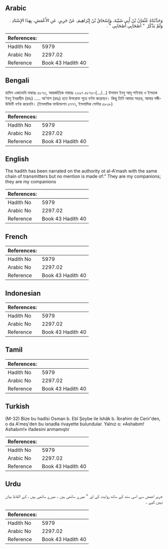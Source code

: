 ## Arabic


<div dir="rtl" lang="ar" style={{fontSize:'larger',backgroundColor:'#f8f9fa',padding:20}}>
وَحَدَّثَنَاهُ عُثْمَانُ بْنُ أَبِي شَيْبَةَ، وَإِسْحَاقُ بْنُ إِبْرَاهِيمَ، عَنْ جَرِيرٍ، عَنِ الأَعْمَشِ، بِهَذَا الإِسْنَادِ ‏.‏ وَلَمْ يَذْكُرْ ‏ "‏ أَصْحَابِي أَصْحَابِي ‏"‏ ‏.‏
</div>
<div style={{backgroundColor:'#f8f9fa',padding:20, marginBottom: 10}}><table> <thead> <tr> <th>References:</th> <th></th> </tr> </thead> <tbody><tr><td>Hadith No</td><td>5979</td></tr><tr><td>Arabic No</td><td>2297.02</td></tr><tr><td>Reference</td><td>Book 43 Hadith 40</td></tr></tbody></table></div>

## Bengali


<div dir="ltr" lang="bn" style={{fontSize:'larger',backgroundColor:'#f8f9fa',padding:20}}>
হাদিস একাডেমি নাম্বারঃ ৫৮৭৩, আন্তর্জাতিক নাম্বারঃ ২২৯৭ ৫৮৭৩-(.../…) উসমান ইবনু আবূ শাইবাহ ও ইসহাক ইবনু ইবরাহীম (রহঃ) ..... আ’মাশ (রহঃ) হতে উপরোক্ত সূত্রে বর্ণনা করেছেন। কিন্তু তিনি আমার সহচর, আমার সঙ্গী-উক্তিটি বর্ণনা করেননি। (ইসলামিক ফাউন্ডেশন ৫৭৭৭, ইসলামিক সেন্টার ৫৮০৮)
</div>
<div style={{backgroundColor:'#f8f9fa',padding:20, marginBottom: 10}}><table> <thead> <tr> <th>References:</th> <th></th> </tr> </thead> <tbody><tr><td>Hadith No</td><td>5979</td></tr><tr><td>Arabic No</td><td>2297.02</td></tr><tr><td>Reference</td><td>Book 43 Hadith 40</td></tr></tbody></table></div>

## English


<div dir="ltr" lang="en" style={{fontSize:'larger',backgroundColor:'#f8f9fa',padding:20}}>
The hadith has been narrated on the authority ot al-A'mash with the same chain of transmitters but no mention is made of:" They are my companions; they are my companions
</div>
<div style={{backgroundColor:'#f8f9fa',padding:20, marginBottom: 10}}><table> <thead> <tr> <th>References:</th> <th></th> </tr> </thead> <tbody><tr><td>Hadith No</td><td>5979</td></tr><tr><td>Arabic No</td><td>2297.02</td></tr><tr><td>Reference</td><td>Book 43 Hadith 40</td></tr></tbody></table></div>

## French


<div dir="ltr" lang="fr" style={{fontSize:'larger',backgroundColor:'#f8f9fa',padding:20}}>

</div>
<div style={{backgroundColor:'#f8f9fa',padding:20, marginBottom: 10}}><table> <thead> <tr> <th>References:</th> <th></th> </tr> </thead> <tbody><tr><td>Hadith No</td><td>5979</td></tr><tr><td>Arabic No</td><td>2297.02</td></tr><tr><td>Reference</td><td>Book 43 Hadith 40</td></tr></tbody></table></div>

## Indonesian


<div dir="ltr" lang="id" style={{fontSize:'larger',backgroundColor:'#f8f9fa',padding:20}}>

</div>
<div style={{backgroundColor:'#f8f9fa',padding:20, marginBottom: 10}}><table> <thead> <tr> <th>References:</th> <th></th> </tr> </thead> <tbody><tr><td>Hadith No</td><td>5979</td></tr><tr><td>Arabic No</td><td>2297.02</td></tr><tr><td>Reference</td><td>Book 43 Hadith 40</td></tr></tbody></table></div>

## Tamil


<div dir="ltr" lang="ta" style={{fontSize:'larger',backgroundColor:'#f8f9fa',padding:20}}>

</div>
<div style={{backgroundColor:'#f8f9fa',padding:20, marginBottom: 10}}><table> <thead> <tr> <th>References:</th> <th></th> </tr> </thead> <tbody><tr><td>Hadith No</td><td>5979</td></tr><tr><td>Arabic No</td><td>2297.02</td></tr><tr><td>Reference</td><td>Book 43 Hadith 40</td></tr></tbody></table></div>

## Turkish


<div dir="ltr" lang="tr" style={{fontSize:'larger',backgroundColor:'#f8f9fa',padding:20}}>
(M-32) Bize bu hadîsi Osman b. Ebî Şeybe ile îshâk b. İbrahim de Cerir'den, o da A'meş'den bu isnadla rivayette bulundular. Yalnız o: «Ashabım! Ashabım!» ifadesini anmamıştır
</div>
<div style={{backgroundColor:'#f8f9fa',padding:20, marginBottom: 10}}><table> <thead> <tr> <th>References:</th> <th></th> </tr> </thead> <tbody><tr><td>Hadith No</td><td>5979</td></tr><tr><td>Arabic No</td><td>2297.02</td></tr><tr><td>Reference</td><td>Book 43 Hadith 40</td></tr></tbody></table></div>

## Urdu


<div dir="rtl" lang="ur" style={{fontSize:'larger',backgroundColor:'#f8f9fa',padding:20}}>
جریر اعمش سے اسی سند کے ساتھ روایت کی اور " میرے ساتھی ہیں ۔ میرے ساتھی ہیں ، کے الفاظ بیان نہیں کیے ۔
</div>
<div style={{backgroundColor:'#f8f9fa',padding:20, marginBottom: 10}}><table> <thead> <tr> <th>References:</th> <th></th> </tr> </thead> <tbody><tr><td>Hadith No</td><td>5979</td></tr><tr><td>Arabic No</td><td>2297.02</td></tr><tr><td>Reference</td><td>Book 43 Hadith 40</td></tr></tbody></table></div>